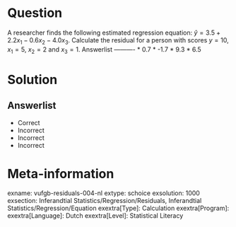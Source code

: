 Question
========

A researcher finds the following estimated regression equation: $\hat{y} = 3.5+2.2x_{1}-0.6x_{2}-4.0x_{3}$. Calculate the residual for a person with scores $y = 10$, $x_{1} = 5$, $x_{2} = 2$ and $x_{3} = 1$. 
Answerlist
----------
* 0.7
* -1.7
* 9.3
* 6.5


Solution
========

Answerlist
----------
* Correct
* Incorrect
* Incorrect
* Incorrect

Meta-information
================
exname: vufgb-residuals-004-nl
extype: schoice
exsolution: 1000
exsection: Inferandtial Statistics/Regression/Residuals, Inferandtial Statistics/Regression/Equation
exextra[Type]: Calculation
exextra[Program]: 
exextra[Language]: Dutch
exextra[Level]: Statistical Literacy
